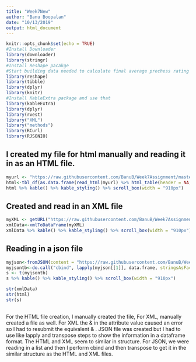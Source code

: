 ```yaml
---
title: "Week7New"
author: "Banu Boopalan"
date: "10/13/2019"
output: html_document
---
```


```r
knitr::opts_chunk$set(echo = TRUE)
#Install Downloader
library(downloader)
library(stringr)
#Install Reshape pacakge 
#Start building data needed to calculate final average prechess rating
library(reshape)
library(tibble)
library(dplyr)
library(knitr)
#Install KableExtra package and use that
library(kableExtra)
library(dplyr)
library(rvest)
library("XML")
library("methods")
library(RCurl)
library(RJSONIO)
```

## I created my file for html manually and reading it in as an HTML file.


```r
myurl <- "https://raw.githubusercontent.com/BanuB/Week7Assignment/master/Books2.html"
html<-tbl_df(as.data.frame(read_html(myurl) %>% html_table(header = NA, trim=TRUE, fill=TRUE)))
html %>% kable() %>% kable_styling() %>% scroll_box(width = "910px")
```

## Created and read in an XML file



```r
myXML <- getURL("https://raw.githubusercontent.com/BanuB/Week7Assignment/master/BooksXML2.xml")
xmlData<-xmlToDataFrame(myXML)
xmlData %>% kable() %>% kable_styling() %>% scroll_box(width = "910px")
```

## Reading in a json file



```r
myjson<-fromJSON(content = "https://raw.githubusercontent.com/BanuB/Week7Assignment/master/Booksjson.JSON")
myjsontb<-do.call("cbind", lapply(myjson[[1]], data.frame, stringsAsFactors = FALSE))
s <- t(myjsontb)
s %>% kable() %>% kable_styling() %>% scroll_box(width = "910px")

str(xmlData)
str(html)
str(s)

```

## 
For the HTML file creation, I manually created the file, For XML, manually created a file as well. For XML the & in the attribute value caused an error so I had to resubmit the equivalent &amp; . JSON file was created but I had to use like lapply and transpose steps to show the information in a dataframe format. The HTML and XML seem to similar in structure. For JSON, we were reading in a list and then I  perform cbind and then transpose to get it in the similar structure as the HTML and XML files.